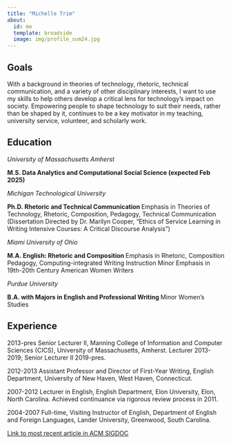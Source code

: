 ```yaml
---
title: "Michelle Trim"
about:
  id: me
  template: broadside
  image: img/profile_sum24.jpg
---
```


:::{#me}

## Goals

With a background in theories of technology, rhetoric, technical communication, and a variety of other disciplinary interests, I want to use my skills to help others develop a critical lens for technology's impact on society. Empowering people to shape technology to suit their needs, rather than be shaped by it, continues to be a key motivator in my teaching, university service, volunteer, and scholarly work. 

## Education

<em>University of Massachusetts Amherst</em>

<b>M.S. Data Analytics and Computational Social Science (expected Feb 2025) </b>


<em>Michigan Technological University</em>

<b>Ph.D. Rhetoric and Technical Communication </b>
Emphasis in Theories of Technology, Rhetoric, Composition, Pedagogy, Technical Communication 
(Dissertation Directed by Dr. Marilyn Cooper, “Ethics of Service Learning in Writing Intensive Courses: 
A Critical Discourse Analysis”) 


<em>Miami University of Ohio</em>

<b> M.A. English: Rhetoric and Composition  </b>
Emphasis in Rhetoric, Composition Pedagogy, Computing-integrated Writing Instruction 
Minor Emphasis in 19th-20th Century American Women Writers 


<em>Purdue University</em> 

<b> B.A. with Majors in English and Professional Writing </b>
Minor Women’s Studies

## Experience

2013-pres Senior Lecturer II, Manning College of Information and Computer Sciences (CICS), University of 
Massachusetts, Amherst. Lecturer 2013-2019; Senior Lecturer II 2019-pres. 

2012-2013 Assistant Professor and Director of First-Year Writing, English Department, University of New Haven, West Haven, Connecticut. 

2007-2012 Lecturer in English, English Department, Elon University, Elon, North Carolina. Achieved continuance via rigorous review process in 2011. 

2004-2007 Full-time, Visiting Instructor of English, Department of English and Foreign Languages, Lander University, Greenwood, South Carolina. 

:::

<a href = "https://dl.acm.org/doi/pdf/10.1145/3641237.3691673">Link to most recent article in ACM SIGDOC </a>